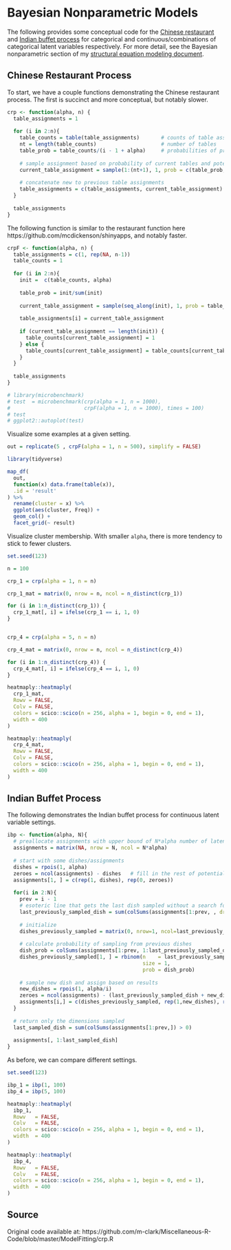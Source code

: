 # Bayesian Nonparametric Models


The following provides some conceptual code for the [Chinese restaurant](https://en.wikipedia.org/wiki/Chinese_restaurant_process) and [Indian buffet process](https://en.wikipedia.org/wiki/Chinese_restaurant_process#The_Indian_buffet_process) for categorical and continuous/combinations of categorical latent variables respectively.  For more detail, see the Bayesian nonparametric section of my [structural equation modeling document](https://m-clark.github.io/sem/bayesian-nonparametric-models.html). 

## Chinese Restaurant Process

To start, we have a couple functions demonstrating the Chinese restaurant process.  The first is succinct and more conceptual, but notably slower.
 
```r
crp <- function(alpha, n) {
  table_assignments = 1
  
  for (i in 2:n){
    table_counts = table(table_assignments)       # counts of table assignments
    nt = length(table_counts)                     # number of tables  
    table_prob = table_counts/(i - 1 + alpha)     # probabilities of previous table assignments
    
    # sample assignment based on probability of current tables and potential next table
    current_table_assignment = sample(1:(nt+1), 1, prob = c(table_prob, 1 - sum(table_prob)))
    
    # concatenate new to previous table assignments
    table_assignments = c(table_assignments, current_table_assignment)  
  }
  
  table_assignments
}
```


The following function is similar to the restaurant function here https://github.com/mcdickenson/shinyapps, and notably faster.

```r
crpF <- function(alpha, n) {
  table_assignments = c(1, rep(NA, n-1))
  table_counts = 1
  
  for (i in 2:n){
    init =  c(table_counts, alpha)
    
    table_prob = init/sum(init)
    
    current_table_assignment = sample(seq_along(init), 1, prob = table_prob)
    
    table_assignments[i] = current_table_assignment
    
    if (current_table_assignment == length(init)) {
      table_counts[current_table_assignment] = 1
    } else {
      table_counts[current_table_assignment] = table_counts[current_table_assignment] + 1
    }
  }
  
  table_assignments
}

# library(microbenchmark)
# test  = microbenchmark(crp(alpha = 1, n = 1000),
#                        crpF(alpha = 1, n = 1000), times = 100)
# test
# ggplot2::autoplot(test)
```





Visualize some examples at a given setting.

```r
out = replicate(5 , crpF(alpha = 1, n = 500), simplify = FALSE)

library(tidyverse)

map_df(
  out, 
  function(x) data.frame(table(x)),
  .id = 'result'
) %>% 
  rename(cluster = x) %>% 
  ggplot(aes(cluster, Freq)) +
  geom_col() +
  facet_grid(~ result)
```


Visualize cluster membership. With smaller `alpha`, there is more tendency to stick to fewer clusters.

```r
set.seed(123)

n = 100

crp_1 = crp(alpha = 1, n = n)

crp_1_mat = matrix(0, nrow = n, ncol = n_distinct(crp_1))

for (i in 1:n_distinct(crp_1)) {
  crp_1_mat[, i] = ifelse(crp_1 == i, 1, 0)
}


crp_4 = crp(alpha = 5, n = n)

crp_4_mat = matrix(0, nrow = n, ncol = n_distinct(crp_4))

for (i in 1:n_distinct(crp_4)) {
  crp_4_mat[, i] = ifelse(crp_4 == i, 1, 0)
}
```


```r
heatmaply::heatmaply(
  crp_1_mat,
  Rowv = FALSE,
  Colv = FALSE,
  colors = scico::scico(n = 256, alpha = 1, begin = 0, end = 1),
  width = 400
)

heatmaply::heatmaply(
  crp_4_mat,
  Rowv = FALSE,
  Colv = FALSE,
  colors = scico::scico(n = 256, alpha = 1, begin = 0, end = 1),
  width = 400
)
```


## Indian Buffet Process


The following demonstrates the Indian buffet process for continuous latent variable settings.

```r
ibp <- function(alpha, N){
  # preallocate assignments with upper bound of N*alpha number of latent factors
  assignments = matrix(NA, nrow = N, ncol = N*alpha) 
  
  # start with some dishes/assignments
  dishes = rpois(1, alpha)      
  zeroes = ncol(assignments) - dishes   # fill in the rest of potential dishes
  assignments[1, ] = c(rep(1, dishes), rep(0, zeroes))
  
  for(i in 2:N){
    prev = i - 1
    # esoteric line that gets the last dish sampled without a search for it
    last_previously_sampled_dish = sum(colSums(assignments[1:prev, , drop = FALSE]) > 0)    
    
    # initialize 
    dishes_previously_sampled = matrix(0, nrow=1, ncol=last_previously_sampled_dish)
    
    # calculate probability of sampling from previous dishes
    dish_prob = colSums(assignments[1:prev, 1:last_previously_sampled_dish, drop = FALSE]) / i
    dishes_previously_sampled[1, ] = rbinom(n    = last_previously_sampled_dish,
                                            size = 1,
                                            prob = dish_prob)
    
    # sample new dish and assign based on results
    new_dishes = rpois(1, alpha/i)
    zeroes = ncol(assignments) - (last_previously_sampled_dish + new_dishes)
    assignments[i,] = c(dishes_previously_sampled, rep(1,new_dishes), rep(0, zeroes))
  }
  
  # return only the dimensions sampled
  last_sampled_dish = sum(colSums(assignments[1:prev,]) > 0) 
  
  assignments[, 1:last_sampled_dish]
}
```


As before, we can compare different settings.

```r
set.seed(123)

ibp_1 = ibp(1, 100)
ibp_4 = ibp(5, 100)

heatmaply::heatmaply(
  ibp_1,
  Rowv   = FALSE,
  Colv   = FALSE,
  colors = scico::scico(n = 256, alpha = 1, begin = 0, end = 1),
  width  = 400
)

heatmaply::heatmaply(
  ibp_4,
  Rowv   = FALSE,
  Colv   = FALSE,
  colors = scico::scico(n = 256, alpha = 1, begin = 0, end = 1),
  width  = 400
)
```


## Source

Original code available at:
https://github.com/m-clark/Miscellaneous-R-Code/blob/master/ModelFitting/crp.R